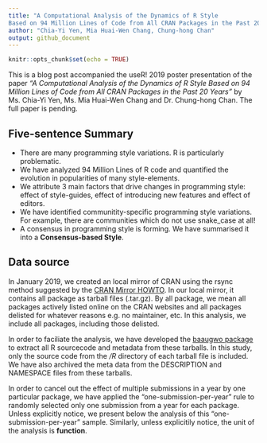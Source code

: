 ```yaml
---
title: "A Computational Analysis of the Dynamics of R Style 
Based on 94 Million Lines of Code from All CRAN Packages in the Past 20 Years"
author: "Chia-Yi Yen, Mia Huai-Wen Chang, Chung-hong Chan"
output: github_document
---
```


```r
knitr::opts_chunk$set(echo = TRUE)
```

This is a blog post accompanied the useR! 2019 poster presentation of the paper _"A Computational Analysis of the Dynamics of R Style 
Based on 94 Million Lines of Code from All CRAN Packages in the Past 20 Years"_ by Ms. Chia-Yi Yen, Ms. Mia Huai-Wen Chang and Dr. Chung-hong Chan. The full paper is pending.

## Five-sentence Summary

* There are many programming style variations. R is particularly problematic.
* We have analyzed 94 Million Lines of R code and quantified the evolution in popularities of many style-elements.
* We attribute 3 main factors that drive changes in programming style: effect of style-guides, effect of introducing new features and effect of editors.
* We have identified communitity-specific programming style variations. For example, there are communities which do not use snake_case at all!
* A consensus in programming style is forming. We have summarised it into a __Consensus-based Style__.

## Data source

In January 2019, we created an local mirror of CRAN using the rsync method suggested by the [CRAN Mirror HOWTO](https://cran.r-project.org/mirror-howto.html). In our local mirror, it contains all package as tarball files (.tar.gz). By all package, we mean all packages actively listed online on the CRAN websites and all packages delisted for whatever reasons e.g. no maintainer, etc. In this analysis, we include all packages, including those delisted.

In order to faciliate the analysis, we have developed the [baaugwo package](https://github.com/chainsawriot/baaugwo) to extract all R sourcecode and metadata from these tarballs. In this study, only the source code from the _/R_ directory of each tarball file is included. We have also archived the meta data from the DESCRIPTION and NAMESPACE files from these tarballs.

In order to cancel out the effect of multiple submissions in a year by one particular package, we have applied the "one-submission-per-year" rule to randomly selected only one submission from a year for each package. Unless explicitly notice, we present below the analysis of this "one-submission-per-year" sample. Similarly, unless explicitily notice, the unit of the analysis is __function__.
